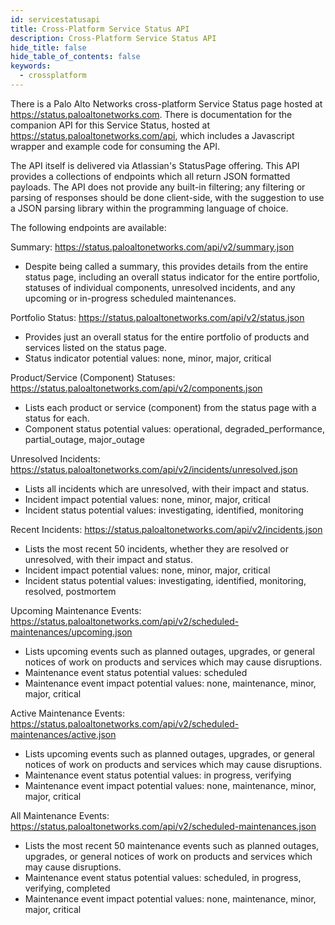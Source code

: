 ```yaml
---
id: servicestatusapi
title: Cross-Platform Service Status API
description: Cross-Platform Service Status API
hide_title: false
hide_table_of_contents: false
keywords:
  - crossplatform
---
```


There is a Palo Alto Networks cross-platform Service Status page hosted at https://status.paloaltonetworks.com. There is documentation for the companion API for this Service Status, hosted at https://status.paloaltonetworks.com/api, which includes a Javascript wrapper and example code for consuming the API.

The API itself is delivered via Atlassian's StatusPage offering. This API provides a collections of endpoints which all return JSON formatted payloads. The API does not provide any built-in filtering; any filtering or parsing of responses should be done client-side, with the suggestion to use a JSON parsing library within the programming language of choice.


The following endpoints are available:

Summary:
https://status.paloaltonetworks.com/api/v2/summary.json
- Despite being called a summary, this provides details from the entire status page, including an overall status indicator for the entire portfolio, statuses of individual components, unresolved incidents, and any upcoming or in-progress scheduled maintenances.

Portfolio Status:
https://status.paloaltonetworks.com/api/v2/status.json
- Provides just an overall status for the entire portfolio of products and services listed on the status page.
- Status indicator potential values: none, minor, major, critical

Product/Service (Component) Statuses:
https://status.paloaltonetworks.com/api/v2/components.json
- Lists each product or service (component) from the status page with a status for each.
- Component status potential values: operational, degraded_performance, partial_outage, major_outage

Unresolved Incidents:
https://status.paloaltonetworks.com/api/v2/incidents/unresolved.json
- Lists all incidents which are unresolved, with their impact and status.
- Incident impact potential values: none, minor, major, critical
- Incident status potential values: investigating, identified, monitoring

Recent Incidents:
https://status.paloaltonetworks.com/api/v2/incidents.json
- Lists the most recent 50 incidents, whether they are resolved or unresolved, with their impact and status.
- Incident impact potential values: none, minor, major, critical
- Incident status potential values: investigating, identified, monitoring, resolved, postmortem

Upcoming Maintenance Events:
https://status.paloaltonetworks.com/api/v2/scheduled-maintenances/upcoming.json
- Lists upcoming events such as planned outages, upgrades, or general notices of work on products and services which may cause disruptions.
- Maintenance event status potential values: scheduled
- Maintenance event impact potential values: none, maintenance, minor, major, critical

Active Maintenance Events:
https://status.paloaltonetworks.com/api/v2/scheduled-maintenances/active.json
- Lists upcoming events such as planned outages, upgrades, or general notices of work on products and services which may cause disruptions.
- Maintenance event status potential values: in progress, verifying
- Maintenance event impact potential values: none, maintenance, minor, major, critical

All Maintenance Events:
https://status.paloaltonetworks.com/api/v2/scheduled-maintenances.json
- Lists the most recent 50 maintenance events such as planned outages, upgrades, or general notices of work on products and services which may cause disruptions.
- Maintenance event status potential values: scheduled, in progress, verifying, completed
- Maintenance event impact potential values: none, maintenance, minor, major, critical
